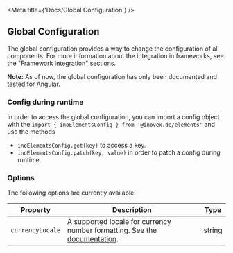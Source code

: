 
<Meta title={'Docs/Global Configuration'} />

## Global Configuration

The global configuration provides a way to change the configuration of all components. For more information about the integration
in frameworks, see the "Framework Integration" sections.

**Note:** As of now, the global configuration has only been documented and tested for Angular.

### Config during runtime

In order to access the global configuration, you can import a config object with the `import { inoElementsConfig } from '@inovex.de/elements'` and use the methods

- `inoElementsConfig.get(key)` to access a key.
- `inoElementsConfig.patch(key, value)` in order to patch a config during runtime.

### Options

The following options are currently available:

| Property         | Description                                                                                                                                                                      | Type   |
| ---------------- | -------------------------------------------------------------------------------------------------------------------------------------------------------------------------------- | ------ |
| `currencyLocale` | A supported locale for currency number formatting. See the [documentation](https://developer.mozilla.org/de/docs/Web/JavaScript/Reference/Global_Objects/Intl#locales_argument). | string |
